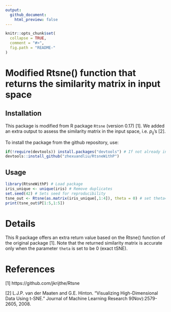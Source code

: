 ```yaml
---
output:
  github_document:
    html_preview: false
---
```


<!-- README.md is generated from README.Rmd. Please edit that file -->

```r
knitr::opts_chunk$set(
  collapse = TRUE,
  comment = "#>",
  fig.path = "README-"
)
```

# Modified Rtsne() function that returns the similarity matrix in input space

## Installation
This package is modified from R package `Rtsne` (version 0.17) [1]. We added an extra output to assess the similarity matrix in the input space, i.e. $p_{ij}$'s [2].

To install the package from the github repository, use:

```r
if(!require(devtools)) install.packages("devtools") # If not already installed
devtools::install_github("zhexuandliu/RtsneWithP")
```

## Usage

```r
library(RtsneWithP) # Load package
iris_unique <- unique(iris) # Remove duplicates
set.seed(42) # Sets seed for reproducibility
tsne_out <- Rtsne(as.matrix(iris_unique[,1:4]), theta = 0) # set theta=0 to run exact tSNE
print(tsne_out$P[1:5,1:5])
```


# Details
This R package offers an extra return value based on the Rtsne() function of the original package [1]. Note that the returned similarity matrix is accurate only when the parameter `theta` is set to be $0$ (exact tSNE).

# References
[1] https://github.com/jkrijthe/Rtsne

[2] L.J.P. van der Maaten and G.E. Hinton. "Visualizing High-Dimensional Data Using t-SNE." Journal of Machine Learning Research 9(Nov):2579-2605, 2008.
